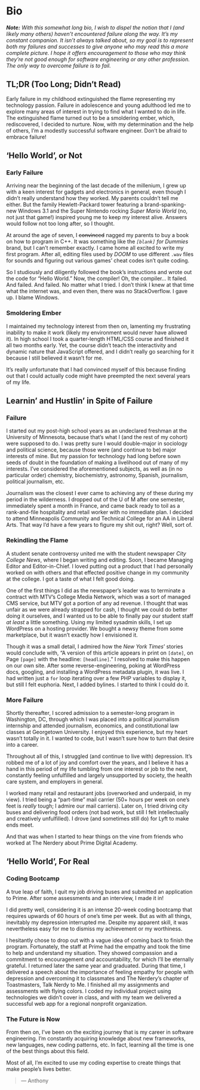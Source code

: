 

# Bio

_**Note:** With this somewhat long bio, I wish to dispel the notion that I (and likely many others) haven’t encountered failure along the way. It’s my constant companion. It isn’t always talked about, so my goal is to represent both my failures and successes to give anyone who may read this a more complete picture. I hope it offers encouragement to those who may think they’re not good enough for software engineering or any other profession. The only way to overcome failure is to fail._

## TL;DR (Too Long; Didn’t Read)

Early failure in my childhood extinguished the flame representing my technology passion. Failure in adolescence and young adulthood led me to explore many areas of interest in trying to find what I wanted to do in life. The extinguished flame turned out to be a smoldering ember, which, rediscovered, I decided to nurture. Now, with my determination and the help of others, I’m a modestly successful software engineer. Don’t be afraid to embrace failure!

## ‘Hello World’, or Not

### Early Failure

Arriving near the beginning of the last decade of the millenium, I grew up with a keen interest for gadgets and electronics in general, even though I didn’t really understand how they worked. My parents couldn’t tell me either. But the family Hewlett-Packard tower featuring a brand-spanking-new Windows 3.1 and the Super Nintendo rocking _Super Mario World_ (no, not just that game!) inspired young me to keep my interest alive. Answers would follow not too long after, so I thought.

At around the age of seven, I ~~convinced~~ nagged my parents to buy a book on how to program in C++. It was something like the _`[blank]` for Dummies_ brand, but I can’t remember exactly. I came home all excited to write my first program. After all, editing files used by _DOOM_ to use different `.wav` files for sounds and figuring out various games’ cheat codes isn’t quite coding.

So I studiously and diligently followed the book’s instructions and wrote out the code for “Hello World.” Now, the compiler! Oh, the compiler… It failed. And failed. And failed. No matter what I tried. I don’t think I knew at that time what the internet was, and even then, there was no StackOverflow. I gave up. I blame Windows.

### Smoldering Ember

I maintained my technology interest from then on, lamenting my frustrating inability to make it work (likely my environment would never have allowed it). In high school I took a quarter-length HTML/CSS course and finished it all two months early. Yet, the course didn’t teach the interactivity and dynamic nature that JavaScript offered, and I didn’t really go searching for it because I still believed it wasn’t for me.

It’s really unfortunate that I had convinced myself of this because finding out that I could actually code might have preempted the next several years of my life.

## Learnin’ and Hustlin’ in Spite of Failure

### Failure

I started out my post-high school years as an undeclared freshman at the University of Minnesota, because that’s what I (and the rest of my cohort) were supposed to do. I was pretty sure I would double-major in sociology and political science, because those were (and continue to be) major interests of mine. But my passion for technology had long before sown seeds of doubt in the foundation of making a livelihood out of many of my interests. I’ve considered the aforementioned subjects, as well as (in no particular order) chemistry, biochemistry, astronomy, Spanish, journalism, political journalism, etc.

Journalism was the closest I ever came to achieving any of these during my period in the wilderness. I dropped out of the U of M after one semester, immediately spent a month in France, and came back ready to toil as a rank-and-file hospitality and retail worker with no immediate plan. I decided to attend Minneapolis Community and Technical College for an AA in Liberal Arts. That way I’d have a few years to figure my shit out, right? Well, sort of.

### Rekindling the Flame

A student senate controversy united me with the student newspaper _City College News_, where I began writing and editing. Soon, I became Managing Editor and Editor-in-Chief. I loved putting out a product that I had personally worked on with others and that effected positive change in my community at the college. I got a taste of what I felt good doing.

One of the first things I did as the newspaper’s leader was to terminate a contract with MTV’s College Media Network, which was a sort of managed CMS service, but MTV got a portion of any ad revenue. I thought that was unfair as we were already strapped for cash, I thought we could do better doing it ourselves, and I wanted us to be able to finally pay our student staff _at least_ a little something. Using my limited sysadmin skills, I set up WordPress on a hosting provider. We bought a newsy theme from some marketplace, but it wasn’t exactly how I envisioned it.

Though it was a small detail, I admired how the _New York Times_’ stories would conclude with, “A version of this article appears in print on `[date]`, on Page `[page]` with the headline: `[headline]`.” I resolved to make this happen on our own site. After some reverse-engineering, poking at WordPress docs, googling, and installing a WordPress metadata plugin, it was live. I had written just a `for` loop iterating over a few PHP variables to display it, but still I felt euphoria. Next, I added bylines. I started to think I could do it.

### More Failure

Shortly thereafter, I scored admission to a semester-long program in Washington, DC, through which I was placed into a political journalism internship and attended journalism, economics, and constitutional law classes at Georgetown University. I enjoyed this experience, but my heart wasn’t totally in it. I wanted to code, but I wasn’t sure how to turn that desire into a career.

Throughout all of this, I struggled (and continue to live with) depression. It’s robbed me of a lot of joy and comfort over the years, and I believe it has a hand in this period of my life tumbling from one interest or job to the next, constantly feeling unfulfilled and largely unsupported by society, the health care system, and employers in general.

I worked many retail and restaurant jobs (overworked and underpaid, in my view). I tried being a “part-time” mail carrier (50+ hours per week on one’s feet is _really_ tough; I admire our mail carriers). Later on, I tried driving city buses and delivering food orders (not bad work, but still I felt intellectually and creatively unfulfilled). I drove (and sometimes still do) for Lyft to make ends meet.

And that was when I started to hear things on the vine from friends who worked at The Nerdery about Prime Digital Academy.

## ‘Hello World’, For Real

### Coding Bootcamp

A true leap of faith, I quit my job driving buses and submitted an application to Prime. After some assessments and an interview, I made it in!

I did pretty well, considering it is an intense 20-week coding bootcamp that requires upwards of 60 hours of one’s time per week. But as with all things, inevitably my depression interrupted me. Despite my apparent skill, it was nevertheless easy for me to dismiss my achievement or my worthiness.

I hesitantly chose to drop out with a vague idea of coming back to finish the program. Fortunately, the staff at Prime had the empathy and took the time to help and understand my situation. They showed compassion and a commitment to encouragement _and_ accountability, for which I’ll be eternally grateful. I returned later the same year and graduated. During that time, I delivered a speech about the importance of feeling empathy for people with depression and overcoming it to classmates and The Nerdery’s chapter of Toastmasters, Talk Nerdy to Me. I finished all my assignments and assessments with flying colors. I coded my individual project using technologies we didn’t cover in class, and with my team we delivered a successful web app for a regional nonprofit organization.

### The Future is Now

From then on, I’ve been on the exciting journey that is my career in software engineering. I’m constantly acquiring knowledge about new frameworks, new languages, new coding patterns, etc. In fact, learning all the time is one of the best things about this field.

Most of all, I’m excited to use my coding expertise to create things that make people’s lives better.

> — Anthony
